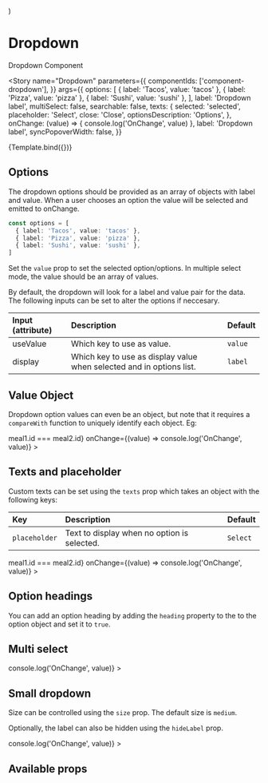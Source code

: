 
  <div style={{ paddingBottom: '150px' }}>
    <Dropdown {...props}></Dropdown>
  </div>
)

<Meta title="Components/Dropdown" component={Dropdown} />

# Dropdown

Dropdown Component

<Story
  name="Dropdown"
  parameters={{
    componentIds: ['component-dropdown'],
  }}
  args={{
    options: [
      { label: 'Tacos', value: 'tacos' },
      { label: 'Pizza', value: 'pizza' },
      { label: 'Sushi', value: 'sushi' },
    ],
    label: 'Dropdown label',
    multiSelect: false,
    searchable: false,
    texts: {
      selected: 'selected',
      placeholder: 'Select',
      close: 'Close',
      optionsDescription: 'Options',
    },
    onChange: (value) => {
      console.log('OnChange', value)
    },
    label: 'Dropdown label',
    syncPopoverWidth: false,
  }}
>
  {Template.bind({})}
</Story>

## Options

The dropdown options should be provided as an array of objects with label and value. When a user chooses an option the value will be selected and emitted to onChange.

```typescript
const options = [
  { label: 'Tacos', value: 'tacos' },
  { label: 'Pizza', value: 'pizza' },
  { label: 'Sushi', value: 'sushi' },
]
```

Set the `value` prop to set the selected option/options. In multiple select mode, the value should be an array of values.

By default, the dropdown will look for a label and value pair for the data. The following inputs can be set to alter the options if neccesary.

| Input (attribute) | Description                                                          | Default |
| :---------------- | :------------------------------------------------------------------- | :------ |
| useValue          | Which key to use as value.                                           | `value` |
| display           | Which key to use as display value when selected and in options list. | `label` |

## Value Object

Dropdown option values can even be an object, but note that it requires a `compareWith` function to uniquely identify each object. Eg:

<Canvas>
  <div style={{ height: '200px' }}>
    <Dropdown
      label="Complex values"
      options={[
        { label: 'Tacos', value: { id: 'tacos', kitchen: 'mexican' } },
        { label: 'Pizza', value: { id: 'pizza', kitchen: 'italian' } },
        { label: 'Sushi', value: { id: 'sushi', kitchen: 'japanese' } },
      ]}
      compareWith={(meal1, meal2) => meal1.id === meal2.id}
      onChange={(value) => console.log('OnChange', value)}
    ></Dropdown>
  </div>
</Canvas>

## Texts and placeholder

Custom texts can be set using the `texts` prop which takes an object with the following keys:

| Key           | Description                                 | Default  |
| :------------ | :------------------------------------------ | :------- |
| `placeholder` | Text to display when no option is selected. | `Select` |

<Canvas>
  <div style={{ height: '200px' }}>
    <Dropdown
      label="Awesome label!!"
      informationLabel="Awesome informationLabel!!"
      texts={{
        placeholder: 'Select me please!',
      }}
      options={[
        { label: 'Tacos', value: { id: 'tacos', kitchen: 'mexican' } },
        { label: 'Pizza', value: { id: 'pizza', kitchen: 'italian' } },
        { label: 'Sushi', value: { id: 'sushi', kitchen: 'japanese' } },
      ]}
      compareWith={(meal1, meal2) => meal1.id === meal2.id}
      onChange={(value) => console.log('OnChange', value)}
    ></Dropdown>
  </div>
</Canvas>

## Option headings

You can add an option heading by adding the `heading` property to the to the option object and set it to `true`.

<Canvas>
  <Dropdown
    label="Option headings"
    options={[
      { label: 'Lunch', heading: true },
      { label: 'Tacos', value: 'tacos' },
      { label: 'Pizza', value: 'pizza' },
      { label: 'Sushi', value: 'sushi' },
      { label: 'Dinner', heading: true },
      { label: 'Burger', value: 'burger' },
      { label: 'Pasta', value: 'pasta' },
      { label: 'Ramen', value: 'ramen' },
    ]}
  ></Dropdown>
</Canvas>

## Multi select

<Canvas>
  <div style={{ height: '200px' }}>
    <Dropdown
      label="Multi select"
      multiSelect
      options={[
        { label: 'Tacos', value: 'tacos' },
        { label: 'Pizza', value: 'pizza' },
        { label: 'Sushi', value: 'sushi' },
      ]}
      onChange={(value) => console.log('OnChange', value)}
    ></Dropdown>
  </div>
</Canvas>

## Small dropdown

Size can be controlled using the `size` prop. The default size is `medium`.

Optionally, the label can also be hidden using the `hideLabel` prop.

<Canvas>
  <div style={{ height: '200px' }}>
    <Dropdown
      label="Small dropdown"
      size="small"
      hideLabel
      options={[
        { label: 'Tacos', value: 'tacos' },
        { label: 'Pizza', value: 'pizza' },
        { label: 'Sushi', value: 'sushi' },
      ]}
      onChange={(value) => console.log('OnChange', value)}
    ></Dropdown>
  </div>
</Canvas>

## Available props

<ArgsTable of={Dropdown} />
